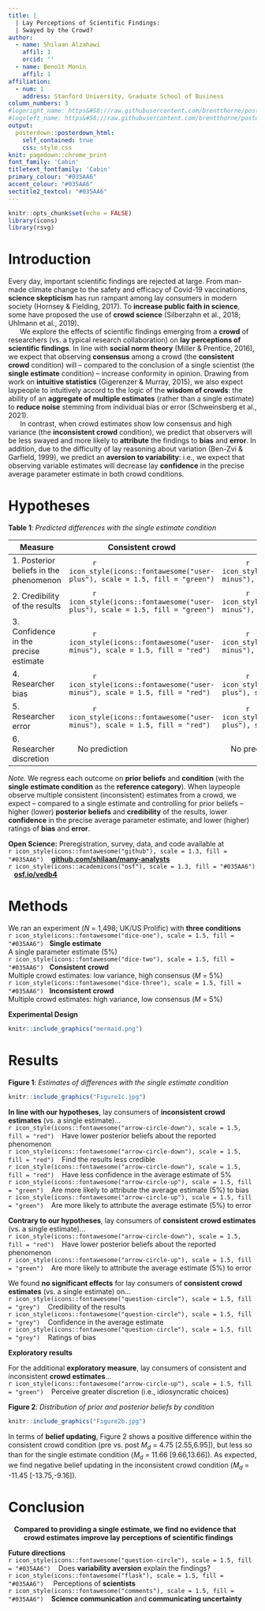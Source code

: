 ```yaml
---
title: |
  | Lay Perceptions of Scientific Findings:
  | Swayed by the Crowd?
author:
  - name: Shilaan Alzahawi
    affil: 1
    orcid: ''
  - name: Benoît Monin
    affil: 1
affiliation:
  - num: 1
    address: Stanford University, Graduate School of Business
column_numbers: 3
#logoright_name: https&#58;//raw.githubusercontent.com/brentthorne/posterdown/master/images/betterhexlogo.png
#logoleft_name: https&#58;//raw.githubusercontent.com/brentthorne/posterdown/master/images/betterhexlogo.png
output: 
  posterdown::posterdown_html:
    self_contained: true
    css: style.css
knit: pagedown::chrome_print
font_family: 'Cabin'
titletext_fontfamily: 'Cabin'
primary_colour: "#035AA6"
accent_colour: "#035AA6"
sectitle2_textcol: "#035AA6"
---
```


```r
knitr::opts_chunk$set(echo = FALSE)
library(icons)
library(rsvg)
```

# Introduction

Every day, important scientific findings are rejected at large. From man-made climate change to the safety and efficacy of Covid-19 vaccinations, **science skepticism** has run rampant among lay consumers in modern society (Hornsey & Fielding, 2017). To **increase public faith in science**, some have proposed the use of **crowd science** (Silberzahn et al., 2018; Uhlmann et al., 2019).  
 $~~~~~$ We explore the effects of scientific findings emerging from a **crowd** of researchers (vs. a typical research collaboration) on **lay perceptions of scientific findings**. In line with **social norm theory** (Miller & Prentice, 2016), we expect that observing **consensus** among a crowd (the **consistent crowd** condition) will -- compared to the conclusion of a single scientist (the **single estimate** condition) -- increase conformity in opinion. Drawing from work on **intuitive statistics** (Gigerenzer & Murray, 2015), we also expect laypeople to intuitively accord to the logic of the **wisdom of crowds**: the ability of an **aggregate of multiple estimates** (rather than a single estimate) to **reduce noise** stemming from individual bias or error (Schweinsberg et al., 2021).  
  $~~~~~$ In contrast, when crowd estimates show low consensus and high variance (the **inconsistent crowd** condition), we predict that observers will be less swayed and more likely to **attribute** the findings to **bias** and **error**. In addition, due to the difficulty of lay reasoning about variation (Ben-Zvi & Garfield, 1999), we predict an **aversion to variability**: i.e., we expect that observing variable estimates will decrease lay **confidence** in the precise average parameter estimate in both crowd conditions.   
 
# Hypotheses
 **Table 1**: *Predicted differences with the single estimate condition*  

| Measure | Consistent crowd | Inconsistent crowd |
| ------------- |  ------------- | ------------- | 
| 1. Posterior beliefs in the phenomenon | $~~~~~~~~~~$ `r icon_style(icons::fontawesome("user-plus"), scale = 1.5, fill = "green")`  | $~~~~~~~~~~$ `r icon_style(icons::fontawesome("user-minus"), scale = 1.5, fill = "red")` |
|2. Credibility of the results | $~~~~~~~~~~$ `r icon_style(icons::fontawesome("user-plus"), scale = 1.5, fill = "green")` | $~~~~~~~~~~$ `r icon_style(icons::fontawesome("user-minus"), scale = 1.5, fill = "red")` |
| 3. Confidence in the precise estimate  | $~~~~~~~~~~$ `r icon_style(icons::fontawesome("user-minus"), scale = 1.5, fill = "red")`  | $~~~~~~~~~~$ `r icon_style(icons::fontawesome("user-minus"), scale = 1.5, fill = "red")` | 
| 4. Researcher bias | $~~~~~~~~~~$ `r icon_style(icons::fontawesome("user-minus"), scale = 1.5, fill = "red")` | $~~~~~~~~~~$ `r icon_style(icons::fontawesome("user-plus"), scale = 1.5, fill = "green")` |
| 5. Researcher error | $~~~~~~~~~~$ `r icon_style(icons::fontawesome("user-minus"), scale = 1.5, fill = "red")` | $~~~~~~~~~~$ `r icon_style(icons::fontawesome("user-plus"), scale = 1.5, fill = "green")` |
| 6. Researcher discretion | $~~~$ No prediction | $~~~$ No prediction |  
*Note.* We regress each outcome on **prior beliefs** and **condition** (with the **single estimate condition** as the **reference category**). When laypeople observe multiple consistent (inconsistent) estimates from a crowd, we expect -- compared to a single estimate and controlling for prior beliefs -- higher (lower) **posterior beliefs** and **credibility** of the results, lower **confidence** in the precise average parameter estimate, and lower (higher) ratings of **bias** and **error**.  

**Open Science:** Preregistration, survey, data, and code available at        
`r icon_style(icons::fontawesome("github"), scale = 1.3, fill = "#035AA6")` $~~$ [**github.com/shilaan/many-analysts**](http://github.com/shilaan/many-analysts)   
`r icon_style(icons::academicons("osf"), scale = 1.3, fill = "#035AA6")` $~~$ [**osf.io/vedb4**](https://osf.io/vedb4) 

# Methods

We ran an experiment (*N* = 1,498; UK/US Prolific) with **three conditions**  
`r icon_style(icons::fontawesome("dice-one"), scale = 1.5, fill = "#035AA6")` $~$ **Single estimate**  
A single parameter estimate (5%)   
`r icon_style(icons::fontawesome("dice-two"), scale = 1.5, fill = "#035AA6")` $~$ **Consistent crowd**  
Multiple crowd estimates: low variance, high consensus (*M* = 5%)  
`r icon_style(icons::fontawesome("dice-three"), scale = 1.5, fill = "#035AA6")` $~$ **Inconsistent crowd**  
Multiple crowd estimates: high variance, low consensus (*M* = 5%) 

**Experimental Design**  

```r
knitr::include_graphics("mermaid.png")
```

# Results

**Figure 1**: *Estimates of differences with the single estimate condition*
```r
knitr::include_graphics("Figure1c.jpg")
```
**In line with our hypotheses**, lay consumers of **inconsistent crowd estimates** (vs. a single estimate)...  
`r icon_style(icons::fontawesome("arrow-circle-down"), scale = 1.5, fill = "red")` $~~$ Have lower posterior beliefs about the reported phenomenon  
`r icon_style(icons::fontawesome("arrow-circle-down"), scale = 1.5, fill = "red")` $~~$ Find the results less credible  
`r icon_style(icons::fontawesome("arrow-circle-down"), scale = 1.5, fill = "red")` $~~$ Have less confidence in the average estimate of 5%  
`r icon_style(icons::fontawesome("arrow-circle-up"), scale = 1.5, fill = "green")` $~~$ Are more likely to attribute the average estimate (5%) to bias   
`r icon_style(icons::fontawesome("arrow-circle-up"), scale = 1.5, fill = "green")` $~~$ Are more likely to attribute the average estimate (5%) to error   

**Contrary to our hypotheses**, lay consumers of **consistent crowd estimates** (vs. a single estimate)...  
`r icon_style(icons::fontawesome("arrow-circle-down"), scale = 1.5, fill = "red")` $~~$ Have lower posterior beliefs about the reported phenomenon  
`r icon_style(icons::fontawesome("arrow-circle-up"), scale = 1.5, fill = "green")` $~~$ Are more likely to attribute the average estimate (5%) to error  

We found **no significant effects** for lay consumers of **consistent crowd estimates** (vs. a single estimate) on...  
`r icon_style(icons::fontawesome("question-circle"), scale = 1.5, fill = "grey")` $~~$ Credibility of the results  
`r icon_style(icons::fontawesome("question-circle"), scale = 1.5, fill = "grey")` $~~$ Confidence in the average estimate   
`r icon_style(icons::fontawesome("question-circle"), scale = 1.5, fill = "grey")` $~~$ Ratings of bias 

**Exploratory results**

For the additional **exploratory measure**, lay consumers of consistent and inconsistent **crowd estimates**...  
`r icon_style(icons::fontawesome("arrow-circle-up"), scale = 1.5, fill = "green")` $~~$ Perceive greater discretion (i.e., idiosyncratic choices)   

**Figure 2**: *Distribution of prior and posterior beliefs by condition*  
```r
knitr::include_graphics("Figure2b.jpg")
```

In terms of **belief updating**, Figure 2 shows a positive difference within the consistent crowd condition $($pre vs. post $M_d$ = 4.75 [2.55,6.95]$)$, but less so than for the single estimate condition $(M_d$ = 11.66 [9.66,13.66]$)$. As expected, we find negative belief updating in the inconsistent crowd condition $(M_d$ = -11.45 [-13.75,-9.16]$)$.

# Conclusion 
 $~~$ **Compared to providing a single estimate, we find no evidence that**   
 $~~~~~~~$ **crowd estimates improve lay perceptions of scientific findings**

**Future directions**  
`r icon_style(icons::fontawesome("question-circle"), scale = 1.5, fill = "#035AA6")` $~~$ Does **variability aversion** explain the findings?  
`r icon_style(icons::fontawesome("flask"), scale = 1.5, fill = "#035AA6")` $~~~$ Perceptions of **scientists**  
`r icon_style(icons::fontawesome("comments"), scale = 1.5, fill = "#035AA6")` $~~$ **Science communication** and **communicating uncertainty**